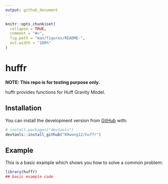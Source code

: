 ```yaml
---
output: github_document
---
```


<!-- README.md is generated from README.Rmd. Please edit that file -->

```r
knitr::opts_chunk$set(
  collapse = TRUE,
  comment = "#>",
  fig.path = "man/figures/README-",
  out.width = "100%"
)
```

# huffr

<!-- badges: start -->
<!-- badges: end -->

**NOTE: This repo is for testing purpose only.**

huffr provides functions for Huff Gravity Model.

## Installation

You can install the development version from [GitHub](https://github.com/) with:

``` r
# install.packages("devtools")
devtools::install_github("KHwong12/huffr")
```

## Example

This is a basic example which shows you how to solve a common problem:

```r
library(huffr)
## basic example code
```


